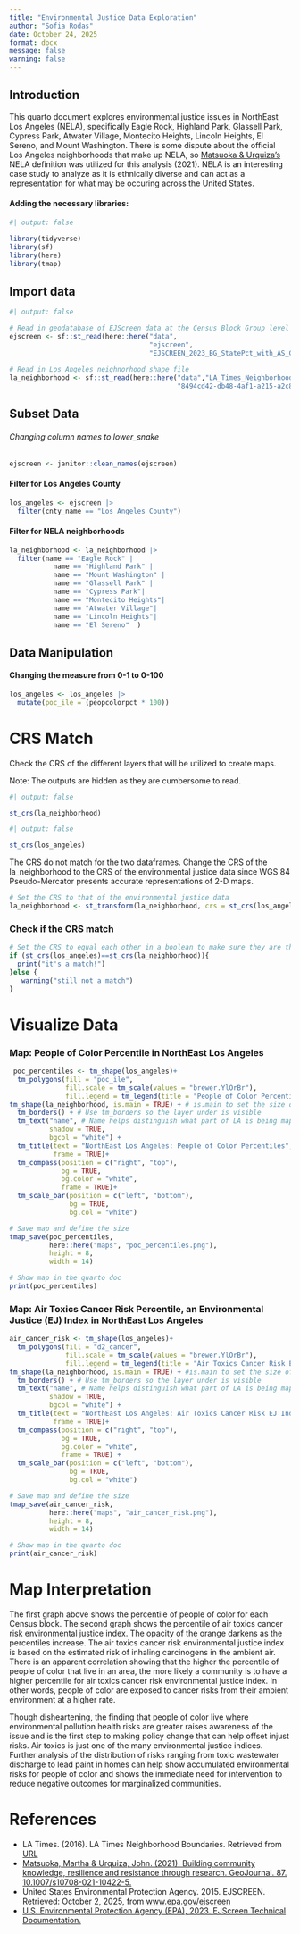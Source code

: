 ```yaml
---
title: "Environmental Justice Data Exploration"
author: "Sofia Rodas"
date: October 24, 2025
format: docx
message: false
warning: false
---
```


## Introduction
This quarto document explores environmental justice issues in NorthEast Los Angeles (NELA), specifically Eagle Rock, Highland Park, Glassell Park, Cypress Park, Atwater Village, Montecito Heights, Lincoln Heights, El Sereno, and Mount Washington. There is some dispute about the official Los Angeles neighborhoods that make up NELA, so [Matsuoka & Urquiza's](https://www.researchgate.net/publication/351828642_Building_community_knowledge_resilience_and_resistance_through_research) NELA definition was utilized for this analysis (2021). NELA is an interesting case study to analyze as it is ethnically diverse and can act as a representation for what may be occuring across the United States. 

 

#### Adding the necessary libraries:
```r
#| output: false

library(tidyverse)
library(sf)
library(here)
library(tmap)
```
## Import data
```r
#| output: false

# Read in geodatabase of EJScreen data at the Census Block Group level
ejscreen <- sf::st_read(here::here("data",
                                   "ejscreen",
                                   "EJSCREEN_2023_BG_StatePct_with_AS_CNMI_GU_VI.gdb")) 
 
# Read in Los Angeles neighnorhood shape file
la_neighborhood <- sf::st_read(here::here("data","LA_Times_Neighborhood_Boundaries-shp", 
                                          "8494cd42-db48-4af1-a215-a2c8f61e96a22020328-1-621do0.x5yiu.shp"))
```
## Subset Data
###### Changing column names to lower_snake
```r
ejscreen <- janitor::clean_names(ejscreen)
```

#### Filter for Los Angeles County 
```r
los_angeles <- ejscreen |> 
  filter(cnty_name == "Los Angeles County")
```

#### Filter for NELA neighborhoods
```r
la_neighborhood <- la_neighborhood |> 
  filter(name == "Eagle Rock" |
           name == "Highland Park" |
           name == "Mount Washington" | 
           name == "Glassell Park" | 
           name == "Cypress Park"| 
           name == "Montecito Heights"| 
           name == "Atwater Village"| 
           name == "Lincoln Heights"| 
           name == "El Sereno"  )
```

## Data Manipulation 
#### Changing the measure from 0-1 to 0-100
```r
los_angeles <- los_angeles |> 
  mutate(poc_ile = (peopcolorpct * 100))
```
# CRS Match
Check the CRS of the different layers that will be utilized to create maps.

Note: The outputs are hidden as they are cumbersome to read. 
```r
#| output: false

st_crs(la_neighborhood)
```
```r
#| output: false

st_crs(los_angeles)
```

The CRS do not match for the two dataframes. Change the CRS of the la_neighborhood to the CRS of the environmental justice data since WGS 84 Pseudo-Mercator presents accurate representations of 2-D maps. 
```r
# Set the CRS to that of the environmental justice data
la_neighborhood <- st_transform(la_neighborhood, crs = st_crs(los_angeles))
```

### Check if the CRS match
```r
# Set the CRS to equal each other in a boolean to make sure they are the same
if (st_crs(los_angeles)==st_crs(la_neighborhood)){
  print("it's a match!")
}else {
   warning("still not a match")
}
```

# Visualize Data
### Map: People of Color Percentile in NorthEast Los Angeles 
```r
 poc_percentiles <- tm_shape(los_angeles)+
  tm_polygons(fill = "poc_ile", 
              fill.scale = tm_scale(values = "brewer.YlOrBr"),
              fill.legend = tm_legend(title = "People of Color Percentile")) +
tm_shape(la_neighborhood, is.main = TRUE) + # is.main to set the size of map
  tm_borders() + # Use tm_borders so the layer under is visible
  tm_text("name", # Name helps distinguish what part of LA is being mapped
          shadow = TRUE, 
          bgcol = "white") +
  tm_title(text = "NorthEast Los Angeles: People of Color Percentiles",
           frame = TRUE)+
  tm_compass(position = c("right", "top"), 
             bg = TRUE,
             bg.color = "white",
             frame = TRUE)+
  tm_scale_bar(position = c("left", "bottom"),
               bg = TRUE,
               bg.col = "white") 

# Save map and define the size
tmap_save(poc_percentiles, 
          here::here("maps", "poc_percentiles.png"),
          height = 8, 
          width = 14)

# Show map in the quarto doc 
print(poc_percentiles)
```
### Map: Air Toxics Cancer Risk Percentile, an Environmental Justice (EJ) Index in NorthEast Los Angeles 
```r
air_cancer_risk <- tm_shape(los_angeles)+
  tm_polygons(fill = "d2_cancer",
              fill.scale = tm_scale(values = "brewer.YlOrBr"),
              fill.legend = tm_legend(title = "Air Toxics Cancer Risk EJ Index Percentile")) +
tm_shape(la_neighborhood, is.main = TRUE) + #is.main to set the size of the map
  tm_borders() + # Use tm_borders so the layer under is visible
  tm_text("name", # Name helps distinguish what part of LA is being mapped
          shadow = TRUE, 
          bgcol = "white") +
  tm_title(text = "NorthEast Los Angeles: Air Toxics Cancer Risk EJ Index Percentiles",
           frame = TRUE)+
  tm_compass(position = c("right", "top"), 
             bg = TRUE,
             bg.color = "white",
             frame = TRUE) +
  tm_scale_bar(position = c("left", "bottom"),
               bg = TRUE,
               bg.col = "white")

# Save map and define the size
tmap_save(air_cancer_risk, 
          here::here("maps", "air_cancer_risk.png"), 
          height = 8, 
          width = 14)

# Show map in the quarto doc 
print(air_cancer_risk)
```

# Map Interpretation
The first graph above shows the percentile of people of color for each Census block. The second graph shows the percentile of air toxics cancer risk environmental justice index. The opacity of the orange darkens as the percentiles increase. The air toxics cancer risk environmental justice index is based on the estimated risk of inhaling carcinogens in the ambient air. There is an apparent correlation showing that the higher the percentile of people of color that live in an area, the more likely a community is to have a higher percentile for air toxics cancer risk environmental justice index. In other words, people of color are exposed to cancer risks from their ambient environment at a higher rate.

Though disheartening, the finding that people of color live where environmental pollution health risks are greater raises awareness of the issue and is the first step to making policy change that can help offset injust risks. Air toxics is just one of the many environmental justice indices. Further analysis of the distribution of risks ranging from toxic wastewater discharge to lead paint in homes can help show accumulated environmental risks for people of color and shows the immediate need for intervention to reduce negative outcomes for marginalized communities.
 

# References

- LA Times. (2016). LA Times Neighborhood Boundaries. Retrieved from [URL](https://geohub.lacity.org/datasets/d6c55385a0e749519f238b77135eafac_0/about)
- [Matsuoka, Martha & Urquiza, John. (2021). Building community knowledge, resilience and resistance through research. GeoJournal. 87. 10.1007/s10708-021-10422-5.](https://www.researchgate.net/publication/351828642_Building_community_knowledge_resilience_and_resistance_through_research)
- United States Environmental Protection Agency. 2015. EJSCREEN. Retrieved: October 2, 2025, from  [www.epa.gov/ejscreen](www.epa.gov/ejscreen)
- [U.S. Environmental Protection Agency (EPA), 2023. EJScreen Technical Documentation.](https://drive.google.com/file/d/1nG6Nj1bXfzQFOVMO8Km3eNy4SWu1YcIQ/view)
